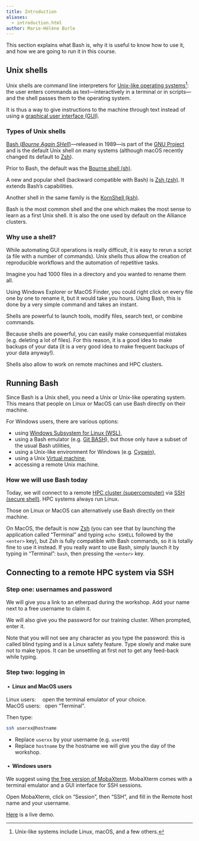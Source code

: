 ```yaml
---
title: Introduction
aliases:
  - introduction.html
author: Marie-Hélène Burle
---
```


:::{.def}

This section explains what Bash is, why it is useful to know how to use it, and how we are going to run it in this course.

:::

## Unix shells

Unix shells are command line interpreters for [Unix-like operating systems](https://en.wikipedia.org/wiki/Unix-like)[^1]: the user enters commands as text—interactively in a terminal or in scripts—and the shell passes them to the operating system.

[^1]: Unix-like systems include Linux, macOS, and a few others.

It is thus a way to give instructions to the machine through text instead of using a [graphical user interface (GUI)](https://en.wikipedia.org/wiki/Graphical_user_interface).

### Types of Unix shells

[Bash (<em>Bourne Again SHell</em>)](https://en.wikipedia.org/wiki/Bash_(Unix_shell))—released in 1989—is part of the [GNU Project](https://en.wikipedia.org/wiki/GNU_Project) and is the default Unix shell on many systems (although macOS recently changed its default to [Zsh](https://en.wikipedia.org/wiki/Z_shell)).

Prior to Bash, the default was the [Bourne shell (sh)](https://en.wikipedia.org/wiki/Bourne_shell).

A new and popular shell (backward compatible with Bash) is [Zsh (zsh)](https://en.wikipedia.org/wiki/Z_shell). It extends Bash's capabilities.

Another shell in the same family is the [KornShell (ksh)](https://en.wikipedia.org/wiki/KornShell).

Bash is the most common shell and the one which makes the most sense to learn as a first Unix shell. It is also the one used by default on the Alliance clusters.

### Why use a shell?

While automating GUI operations is really difficult, it is easy to rerun a script (a file with a number of commands). Unix shells thus allow the creation of reproducible workflows and the automation of repetitive tasks.

:::{.note}

Imagine you had 1000 files in a directory and you wanted to rename them all.

Using Windows Explorer or MacOS Finder, you could right click on every file one by one to rename it, but it would take you hours. Using Bash, this is done by a very simple command and takes an instant.

:::

Shells are powerful to launch tools, modify files, search text, or combine commands.

:::{.note}

Because shells are powerful, you can easily make consequential mistakes (e.g. deleting a lot of files). For this reason, it is a good idea to make backups of your data (it is a very good idea to make frequent backups of your data anyway!).

:::

Shells also allow to work on remote machines and HPC clusters.

## Running Bash

Since Bash is a Unix shell, you need a Unix or Unix-like operating system. This means that people on Linux or MacOS can use Bash directly on their machine.

For Windows users, there are various options:

- using [Windows Subsystem for Linux (WSL)](https://en.wikipedia.org/wiki/Windows_Subsystem_for_Linux),
- using a Bash emulator (e.g. [Git BASH](https://gitforwindows.org/)), but those only have a subset of the usual Bash utilities,
- using a Unix-like environment for Windows (e.g. [Cygwin](https://en.wikipedia.org/wiki/Cygwin)),
- using a Unix [Virtual machine](https://en.wikipedia.org/wiki/Virtual_machine),
- accessing a remote Unix machine.

### How we will use Bash today

Today, we will connect to a remote [HPC cluster (supercomputer)](https://en.wikipedia.org/wiki/High-performance_computing) via [SSH (secure shell)](https://en.wikipedia.org/wiki/Secure_Shell). HPC systems always run Linux.

Those on Linux or MacOS can alternatively use Bash directly on their machine.

:::{.note}

On MacOS, the default is now [Zsh](https://en.wikipedia.org/wiki/Z_shell) (you can see that by launching the application called "Terminal" and typing `echo $SHELL` followed by the `<enter>` key), but Zsh is fully compatible with Bash commands, so it is totally fine to use it instead. If you really want to use Bash, simply launch it by typing in "Terminal": `bash`, then pressing the `<enter>` key.

:::

## Connecting to a remote HPC system via SSH

### Step one: usernames and password

We will give you a link to an etherpad during the workshop. Add your name next to a free username to claim it.

We will also give you the password for our training cluster. When prompted, enter it.

:::{.note}

Note that you will not see any character as you type the password: this is called blind typing and is a Linux safety feature. Type slowly and make sure not to make typos. It can be unsettling at first not to get any feed-back while typing.

:::

### Step two: logging in

#### &nbsp;•&nbsp; Linux and MacOS users

Linux users: &ensp;&ensp;open the terminal emulator of your choice.\
MacOS users: &nbsp;&nbsp;open "Terminal".

Then type:

```.bash
ssh userxx@hostname
```

:::{.note}

- Replace `userxx` by your username (e.g. `user09`)
- Replace `hostname` by the hostname we will give you the day of the workshop.

:::

#### &nbsp;•&nbsp; Windows users

We suggest using [the free version of MobaXterm](https://mobaxterm.mobatek.net/download.html). MobaXterm comes with a terminal emulator and a GUI interface for SSH sessions.

Open MobaXterm, click on "Session", then "SSH", and fill in the Remote host name and your username.

:::{.note}

[Here](https://mobaxterm.mobatek.net/demo.html) is a live demo.

:::
